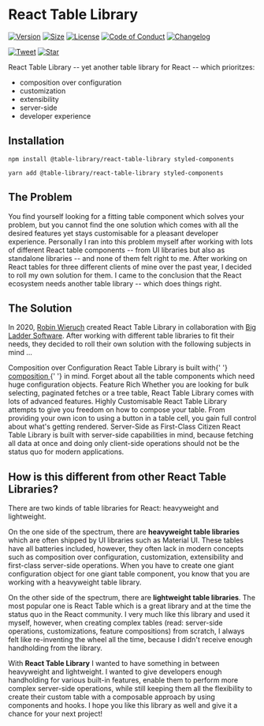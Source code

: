 

<Meta title="Getting Started/Introduction" />

# React Table Library

[![Version][version-badge]][package]
[![Size][size-badge]][size]
[![License][license-badge]][license]
[![Code of Conduct][coc-badge]][coc]
[![Changelog][changelog-badge]][changelog]

[![Tweet][twitter-badge]][twitter]
[![Star][github-star-badge]][github-star]

React Table Library -- yet another table library for React -- which prioritzes:

- composition over configuration
- customization
- extensibility
- server-side
- developer experience

## Installation

```
npm install @table-library/react-table-library styled-components
```

```
yarn add @table-library/react-table-library styled-components
```

## The Problem

You find yourself looking for a fitting table component which solves your problem, but you cannot find the one solution which comes with all the desired features yet stays customisable for a pleasant developer experience. Personally I ran into this problem myself after working with lots of different React table components -- from UI libraries but also as standalone libraries -- and none of them felt right to me. After working on React tables for three different clients of mine over the past year, I decided to roll my own solution for them. I came to the conclusion that the React ecosystem needs another table library -- which does things right.

## The Solution

In 2020, [Robin Wieruch](https://www.robinwieruch.de) created React Table Library in collaboration with [Big Ladder Software](https://bigladdersoftware.com/). After working with different table libraries to fit their needs, they decided to roll their own solution with the following subjects in mind ...

<Grid container spacing={3}>
  <Grid item xs={6}>
    <Card style={{ height: '100%' }}>
      <CardContent>
        <Typography color="textSecondary" gutterBottom>
          Composition over Configuration
        </Typography>
        <Typography variant="body2" component="p">
          React Table Library is built with{' '}
          <a href="https://www.robinwieruch.de/react-component-composition">
            composition
          </a>{' '}
          in mind. Forget about all the table components which need
          huge configuration objects.
        </Typography>
      </CardContent>
    </Card>
  </Grid>
  <Grid item xs={6}>
    <Card style={{ height: '100%' }}>
      <CardContent>
        <Typography color="textSecondary" gutterBottom>
          Feature Rich
        </Typography>
        <Typography variant="body2" component="p">
          Whether you are looking for bulk selecting, paginated
          fetches or a tree table, React Table Library comes with lots
          of advanced features.
        </Typography>
      </CardContent>
    </Card>
  </Grid>
  <Grid item xs={6}>
    <Card style={{ height: '100%' }}>
      <CardContent>
        <Typography color="textSecondary" gutterBottom>
          Highly Customisable
        </Typography>
        <Typography variant="body2" component="p">
          React Table Library attempts to give you freedom on how to
          compose your table. From providing your own icon to using a
          button in a table cell, you gain full control about what's
          getting rendered.
        </Typography>
      </CardContent>
    </Card>
  </Grid>
  <Grid item xs={6}>
    <Card style={{ height: '100%' }}>
      <CardContent>
        <Typography color="textSecondary" gutterBottom>
          Server-Side as First-Class Citizen
        </Typography>
        <Typography variant="body2" component="p">
          React Table Library is built with server-side capabilities
          in mind, because fetching all data at once and doing only
          client-side operations should not be the status quo for
          modern applications.
        </Typography>
      </CardContent>
    </Card>
  </Grid>
</Grid>

## How is this different from other React Table Libraries?

There are two kinds of table libraries for React: heavyweight and lightweight.

On the one side of the spectrum, there are **heavyweight table libraries** which are often shipped by UI libraries such as Material UI. These tables have all batteries included, however, they often lack in modern concepts such as composition over configuration, customization, extensibility and first-class server-side operations. When you have to create one giant configuration object for one giant table component, you know that you are working with a heavyweight table library.

On the other side of the spectrum, there are **lightweight table libraries**. The most popular one is React Table which is a great library and at the time the status quo in the React community. I very much like this library and used it myself, however, when creating complex tables (read: server-side operations, customizations, feature compositions) from scratch, I always felt like re-inventing the wheel all the time, because I didn't receive enough handholding from the library.

With **React Table Library** I wanted to have something in between heavyweight and lightweight. I wanted to give developers enough handholding for various built-in features, enable them to perform more complex server-side operations, while still keeping them all the flexibility to create their custom table with a composable approach by using components and hooks. I hope you like this library as well and give it a chance for your next project!

[version-badge]: https://img.shields.io/npm/v/@table-library/react-table-library
[package]: https://www.npmjs.com/package/@table-library/react-table-library
[license-badge]: https://img.shields.io/npm/l/@table-library/react-table-library.svg?style=flat-square
[license]: https://github.com/table-library/react-table-library/blob/master/LICENSE
[github-star-badge]: https://img.shields.io/github/stars/table-library/react-table-library?style=social
[github-star]: https://github.com/table-library/react-table-library/
[coc-badge]: https://img.shields.io/badge/code%20of-conduct-ff69b4.svg?style=flat-square
[coc]: https://github.com/table-library/react-table-library/blob/master/CODE_OF_CONDUCT.md
[changelog-badge]: https://img.shields.io/badge/Change-Log-blue
[changelog]: https://github.com/table-library/react-table-library/blob/master/CHANGELOG.md
[twitter]: https://twitter.com/intent/tweet?text=Check%20out%20react-table-library%20by%20%40rwieruch%20https%3A%2F%2Fgithub.com%2Ftable-library%2Freact-table-library%20%F0%9F%91%8D
[twitter-badge]: https://img.shields.io/twitter/url/https/github.com/table-library/react-table-library.svg?style=social
[size-badge]: https://badgen.net/bundlephobia/minzip/@table-library/react-table-library@latest
[size]: https://bundlephobia.com/package/@table-library/react-table-library
